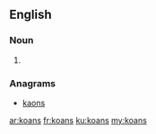==English==

===Noun===
{{head|en}}

# {{plural of|koan}}

===Anagrams===
* [[kaons#English|kaons]]

[[ar:koans]]
[[fr:koans]]
[[ku:koans]]
[[my:koans]]